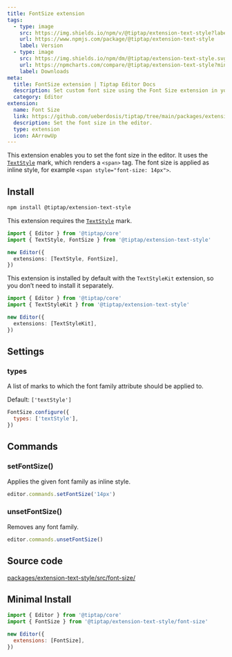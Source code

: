 ```yaml
---
title: FontSize extension
tags:
  - type: image
    src: https://img.shields.io/npm/v/@tiptap/extension-text-style?label=version
    url: https://www.npmjs.com/package/@tiptap/extension-text-style
    label: Version
  - type: image
    src: https://img.shields.io/npm/dm/@tiptap/extension-text-style.svg
    url: https://npmcharts.com/compare/@tiptap/extension-text-style?minimal=true
    label: Downloads
meta:
  title: FontSize extension | Tiptap Editor Docs
  description: Set custom font size using the Font Size extension in your Tiptap Editor. Learn more in our documentation.
  category: Editor
extension:
  name: Font Size
  link: https://github.com/ueberdosis/tiptap/tree/main/packages/extension-text-style
  description: Set the font size in the editor.
  type: extension
  icon: AArrowUp
---
```



This extension enables you to set the font size in the editor. It uses the [`TextStyle`](/editor/extensions/marks/text-style) mark, which renders a `<span>` tag. The font size is applied as inline style, for example `<span style="font-size: 14px">`.

<CodeDemo path="/Extensions/FontSize" />

## Install

```bash
npm install @tiptap/extension-text-style
```

This extension requires the [`TextStyle`](/editor/extensions/marks/text-style) mark.

```ts
import { Editor } from '@tiptap/core'
import { TextStyle, FontSize } from '@tiptap/extension-text-style'

new Editor({
  extensions: [TextStyle, FontSize],
})
```

This extension is installed by default with the `TextStyleKit` extension, so you don’t need to install it separately.

```ts
import { Editor } from '@tiptap/core'
import { TextStyleKit } from '@tiptap/extension-text-style'

new Editor({
  extensions: [TextStyleKit],
})
```

## Settings

### types

A list of marks to which the font family attribute should be applied to.

Default: `['textStyle']`

```js
FontSize.configure({
  types: ['textStyle'],
})
```

## Commands

### setFontSize()

Applies the given font family as inline style.

```js
editor.commands.setFontSize('14px')
```

### unsetFontSize()

Removes any font family.

```js
editor.commands.unsetFontSize()
```

## Source code

[packages/extension-text-style/src/font-size/](https://github.com/ueberdosis/tiptap/blob/main/packages/extension-text-style/src/font-size)

## Minimal Install

```js
import { Editor } from '@tiptap/core'
import { FontSize } from '@tiptap/extension-text-style/font-size'

new Editor({
  extensions: [FontSize],
})
```
